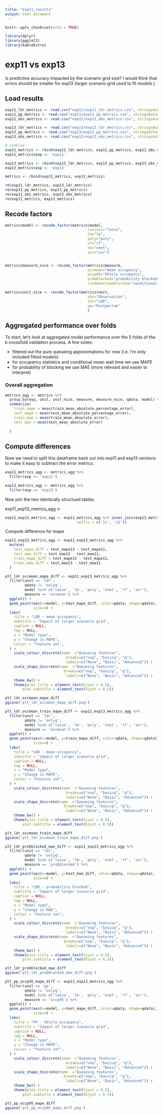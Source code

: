 ```yaml
---
title: "exp11_results"
output: html_document
---
```


```r
knitr::opts_chunk$set(echo = TRUE)
```

```r
library(dplyr)
library(ggplot2)
library(kableExtra)
```
# exp11 vs exp13

Is predictive accuracy impacted by the scenario grid size? I would think that
errors should be smaller for exp13 (larger scenario grid used to fit models.)

## Load results

```r
exp11_ldr_metrics <- read.csv("exp11/exp11_ldr_metrics.csv", stringsAsFactors = TRUE)
exp11_pp_metrics <- read.csv("exp11/exp11_pp_metrics.csv", stringsAsFactors = TRUE)
exp11_obs_metrics <- read.csv("exp11/exp11_obs_metrics.csv", stringsAsFactors = TRUE)

exp13_ldr_metrics <- read.csv("exp13/exp13_ldr_metrics.csv", stringsAsFactors = TRUE)
exp13_pp_metrics <- read.csv("exp13/exp13_pp_metrics.csv", stringsAsFactors = TRUE)
exp13_obs_metrics <- read.csv("exp13/exp13_obs_metrics.csv", stringsAsFactors = TRUE)

# Combine
exp11_metrics <- rbind(exp11_ldr_metrics, exp11_pp_metrics, exp11_obs_metrics)
exp11_metrics$exp <- 'exp11'

exp13_metrics <- rbind(exp13_ldr_metrics, exp13_pp_metrics, exp13_obs_metrics)
exp13_metrics$exp <- 'exp13'

metrics <- rbind(exp11_metrics, exp13_metrics)

rm(exp11_ldr_metrics, exp13_ldr_metrics)
rm(exp11_pp_metrics, exp13_pp_metrics)
rm(exp11_obs_metrics, exp13_obs_metrics)
rm(exp11_metrics, exp13_metrics)
```

## Recode factors

```r
metrics$model <- recode_factor(metrics$model, 
                                      lassocv="lasso",
                                      lm="lm",
                                      poly="poly",
                                      rf="rf",
                                      nn="nnet",
                                      svr="svr")


metrics$measure_nice <- recode_factor(metrics$measure, 
                                      occmean="mean occupancy",
                                      occp95="95%ile occupancy",
                                      probblocked="probability blocked",
                                      condmeantimeblocked="conditional mean time blocked")

metrics$unit_nice <- recode_factor(metrics$unit, 
                                      obs="Observation",
                                      ldr="LDR",
                                      pp="Postpartum"
                                      )
```


## Aggregated performance over folds

To start, let's look at aggregated model performance over the 5 folds of the k-crossfold
validation process. A few notes:

* filtered out the pure queueing approximations for now (i.e. I'm only included fitted models)
* for occupancy statistics and conditional mean wait time we use MAPE
* for probability of blocking we use MAE (more relevant and easier to interpret)

### Overall aggregation

```r
metrics_agg <- metrics %>% 
  group_by(exp, unit, unit_nice, measure, measure_nice, qdata, model) %>% 
  summarize(
    train_mape = mean(train_mean_absolute_percentage_error),
    test_mape = mean(test_mean_absolute_percentage_error),
    train_mae = mean(train_mean_absolute_error),
    test_mae = mean(test_mean_absolute_error)
    
  )
```

## Compute differences

Now we need to split this dataframe back out into exp11 and exp13 versions to make it easy to subtract the 
error metrics.

```r
exp11_metrics_agg <- metrics_agg %>% 
  filter(exp == 'exp11')

exp13_metrics_agg <- metrics_agg %>% 
  filter(exp == 'exp13')
```

Now join the two identically structued tables.

exp11_exp13_metrics_agg <- 

```r
exp11_exp13_metrics_agg <- exp11_metrics_agg %>% inner_join(exp13_metrics_agg, by = c('unit', 'unit_nice', 'measure', 'measure_nice', 'qdata', 'model'),
                                 suffix = c('11', '13'))
```

Compute difference for mape

```r
exp11_exp13_metrics_agg <- exp11_exp13_metrics_agg %>% 
  mutate(
    test_mape_diff = test_mape13 - test_mape11,
    test_mae_diff = test_mae13 - test_mae11,
    train_mape_diff = test_mape13 - test_mape11,
    train_mae_diff = test_mae13 - test_mae11
  )
```

```r
plt_ldr_occmean_mape_diff <- exp11_exp13_metrics_agg %>% 
  filter(unit == 'ldr',
         qdata != 'onlyq', 
         model %in% c('lasso', 'lm', 'poly', 'nnet', 'rf', 'svr'),
         measure == 'occmean') %>% 
  ggplot() +
  geom_point(aes(x=model, y=test_mape_diff, color=qdata, shape=qdata), 
             size=4) +
  labs(
    title = "LDR - mean occupancy",
    subtitle = "Impact of larger scenario grid",
    caption = NULL,
    tag = NULL,
    x = "Model type",
    y = "Change in MAPE",
    colour = "Feature set",
  ) + 
    scale_colour_discrete(name  ="Queueing features",
                            breaks=c("noq", "basicq", "q"),
                            labels=c("None", "Basic", "Advanced")) +
    scale_shape_discrete(name  ="Queueing features",
                           breaks=c("noq", "basicq", "q"),
                            labels=c("None", "Basic", "Advanced")) + 
    theme_bw() +
    theme(plot.title = element_text(hjust = 0.5),
        plot.subtitle = element_text(hjust = 0.5))

plt_ldr_occmean_mape_diff
ggsave('plt_ldr_occmean_mape_diff.png')
```

```r
plt_ldr_occmean_train_mape_diff <- exp11_exp13_metrics_agg %>% 
  filter(unit == 'ldr',
         qdata != 'onlyq', 
         model %in% c('lasso', 'lm', 'poly', 'nnet', 'rf', 'svr'),
         measure == 'occmean') %>% 
  ggplot() +
  geom_point(aes(x=model, y=train_mape_diff, color=qdata, shape=qdata), 
             size=4) +
  labs(
    title = "LDR - mean occupancy",
    subtitle = "Impact of larger scenario grid",
    caption = NULL,
    tag = NULL,
    x = "Model type",
    y = "Change in MAPE",
    colour = "Feature set",
  ) + 
    scale_colour_discrete(name  ="Queueing features",
                            breaks=c("noq", "basicq", "q"),
                            labels=c("None", "Basic", "Advanced")) +
    scale_shape_discrete(name  ="Queueing features",
                           breaks=c("noq", "basicq", "q"),
                            labels=c("None", "Basic", "Advanced")) + 
    theme_bw() +
    theme(plot.title = element_text(hjust = 0.5),
        plot.subtitle = element_text(hjust = 0.5))

plt_ldr_occmean_train_mape_diff
ggsave('plt_ldr_occmean_train_mape_diff.png')
```

```r
plt_ldr_probblocked_mae_diff <- exp11_exp13_metrics_agg %>% 
  filter(unit == 'ldr',
         qdata != 'onlyq', 
         model %in% c('lasso', 'lm', 'poly', 'nnet', 'rf', 'svr'),
         measure == 'probblocked') %>% 
  ggplot() +
  geom_point(aes(x=model, y=test_mae_diff, color=qdata, shape=qdata), 
             size=4) +
  labs(
    title = "LDR - probability blocked",
    subtitle = "Impact of larger scenario grid",
    caption = NULL,
    tag = NULL,
    x = "Model type",
    y = "Change in MAE",
    colour = "Feature set",
  ) + 
    scale_colour_discrete(name  ="Queueing features",
                            breaks=c("noq", "basicq", "q"),
                            labels=c("None", "Basic", "Advanced")) +
    scale_shape_discrete(name  ="Queueing features",
                           breaks=c("noq", "basicq", "q"),
                            labels=c("None", "Basic", "Advanced")) + 
    theme_bw() +
    theme(plot.title = element_text(hjust = 0.5),
        plot.subtitle = element_text(hjust = 0.5))

plt_ldr_probblocked_mae_diff
ggsave('plt_ldr_probblocked_mae_diff.png')
```

```r
plt_pp_occp95_mape_diff <- exp11_exp13_metrics_agg %>% 
  filter(unit == 'pp',
         qdata != 'onlyq', 
         model %in% c('lasso', 'lm', 'poly', 'nnet', 'rf', 'svr'),
         measure == 'occp95') %>% 
  ggplot() +
  geom_point(aes(x=model, y=test_mape_diff, color=qdata, shape=qdata), 
             size=4) +
  labs(
    title = "PP - 95%ile occupancy",
    subtitle = "Impact of larger scenario grid",
    caption = NULL,
    tag = NULL,
    x = "Model type",
    y = "Change in MAPE",
    colour = "Feature set",
  ) + 
    scale_colour_discrete(name  ="Queueing features",
                            breaks=c("noq", "basicq", "q"),
                            labels=c("None", "Basic", "Advanced")) +
    scale_shape_discrete(name  ="Queueing features",
                           breaks=c("noq", "basicq", "q"),
                            labels=c("None", "Basic", "Advanced")) + 
    theme_bw() +
    theme(plot.title = element_text(hjust = 0.5),
        plot.subtitle = element_text(hjust = 0.5))

plt_pp_occp95_mape_diff
ggsave('plt_pp_occp95_mape_diff.png')
```